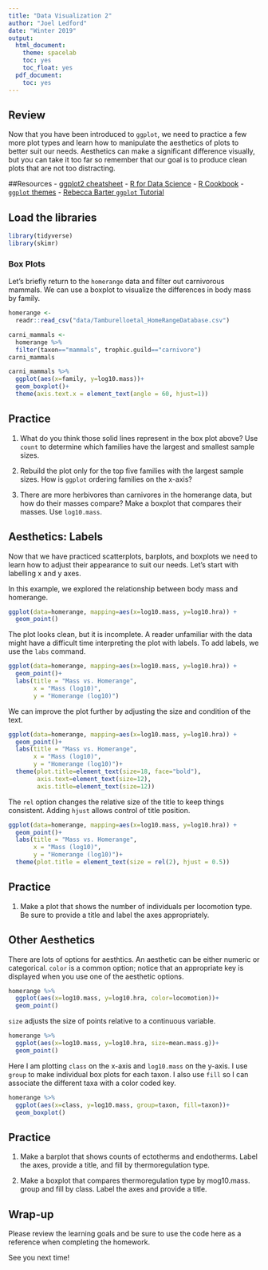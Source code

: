 ```yaml
---
title: "Data Visualization 2"
author: "Joel Ledford"
date: "Winter 2019"
output:
  html_document:
    theme: spacelab
    toc: yes
    toc_float: yes
  pdf_document:
    toc: yes
---
```


## Review
Now that you have been introduced to `ggplot`, we need to practice a few more plot types and learn how to manipulate the aesthetics of plots to better suit our needs. Aesthetics can make a significant difference visually, but you can take it too far so remember that our goal is to produce clean plots that are not too distracting.  

##Resources
- [ggplot2 cheatsheet](https://www.rstudio.com/wp-content/uploads/2015/03/ggplot2-cheatsheet.pdf)
- [R for Data Science](https://r4ds.had.co.nz/)
- [R Cookbook](http://www.cookbook-r.com/)
- [`ggplot` themes](https://ggplot2.tidyverse.org/reference/ggtheme.html)
- [Rebecca Barter `ggplot` Tutorial](http://www.rebeccabarter.com/blog/2017-11-17-ggplot2_tutorial/)

## Load the libraries
```r
library(tidyverse)
library(skimr)
```

### Box Plots
Let's briefly return to the `homerange` data and filter out carnivorous mammals. We can use a boxplot to visualize the differences in body mass by family.
```r
homerange <- 
  readr::read_csv("data/Tamburelloetal_HomeRangeDatabase.csv")
```

```r
carni_mammals <- 
  homerange %>% 
  filter(taxon=="mammals", trophic.guild=="carnivore")
carni_mammals
```

```r
carni_mammals %>% 
  ggplot(aes(x=family, y=log10.mass))+
  geom_boxplot()+
  theme(axis.text.x = element_text(angle = 60, hjust=1))
```

## Practice
1. What do you think those solid lines represent in the box plot above? Use `count` to determine which families have the largest and smallest sample sizes.



2. Rebuild the plot only for the top five families with the largest sample sizes. How is `ggplot` ordering families on the x-axis?



3. There are more herbivores than carnivores in the homerange data, but how do their masses compare? Make a boxplot that compares their masses. Use `log10.mass`.



## Aesthetics: Labels
Now that we have practiced scatterplots, barplots, and boxplots we need to learn how to adjust their appearance to suit our needs. Let's start with labelling x and y axes.  

In this example, we explored the relationship between body mass and homerange.
```r
ggplot(data=homerange, mapping=aes(x=log10.mass, y=log10.hra)) +
  geom_point()
```

The plot looks clean, but it is incomplete. A reader unfamiliar with the data might have a difficult time interpreting the plot with labels. To add labels, we use the `labs` command.
```r
ggplot(data=homerange, mapping=aes(x=log10.mass, y=log10.hra)) +
  geom_point()+
  labs(title = "Mass vs. Homerange",
       x = "Mass (log10)",
       y = "Homerange (log10)")
```

We can improve the plot further by adjusting the size and condition of the text.
```r
ggplot(data=homerange, mapping=aes(x=log10.mass, y=log10.hra)) +
  geom_point()+
  labs(title = "Mass vs. Homerange",
       x = "Mass (log10)",
       y = "Homerange (log10)")+
  theme(plot.title=element_text(size=18, face="bold"),
        axis.text=element_text(size=12),
        axis.title=element_text(size=12))
```

The `rel` option changes the relative size of the title to keep things consistent. Adding `hjust` allows control of title position.
```r
ggplot(data=homerange, mapping=aes(x=log10.mass, y=log10.hra)) +
  geom_point()+
  labs(title = "Mass vs. Homerange",
       x = "Mass (log10)",
       y = "Homerange (log10)")+ 
  theme(plot.title = element_text(size = rel(2), hjust = 0.5))
```

## Practice
1. Make a plot that shows the number of individuals per locomotion type. Be sure to provide a title and label the axes appropriately.


## Other Aesthetics
There are lots of options for aesthtics. An aesthetic can be either numeric or categorical. `color` is a common option; notice that an appropriate key is displayed when you use one of the aesthetic options.
```r
homerange %>% 
  ggplot(aes(x=log10.mass, y=log10.hra, color=locomotion))+
  geom_point()
```

`size` adjusts the size of points relative to a continuous variable.
```r
homerange %>% 
  ggplot(aes(x=log10.mass, y=log10.hra, size=mean.mass.g))+
  geom_point()
```

Here I am plotting `class` on the x-axis and `log10.mass` on the y-axis. I use `group` to make individual box plots for each taxon. I also use `fill` so I can associate the different taxa with a color coded key.
```r
homerange %>% 
  ggplot(aes(x=class, y=log10.mass, group=taxon, fill=taxon))+
  geom_boxplot()
```

## Practice
1. Make a barplot that shows counts of ectotherms and endotherms. Label the axes, provide a title, and fill by thermoregulation type.


2. Make a boxplot that compares thermoregulation type by mog10.mass. group and fill by class. Label the axes and provide a title.


## Wrap-up
Please review the learning goals and be sure to use the code here as a reference when completing the homework.

See you next time!